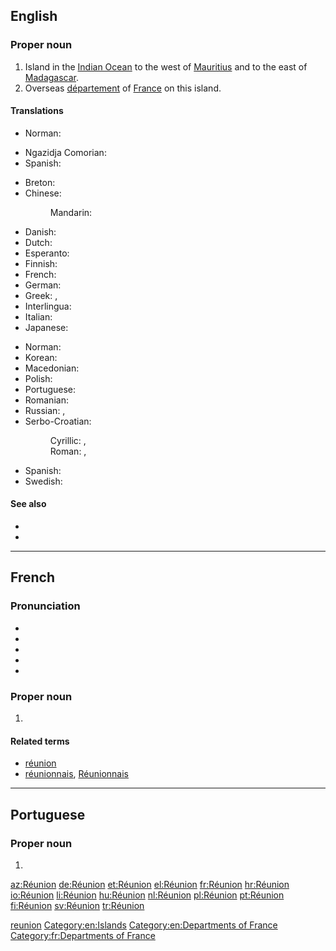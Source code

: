 {{also|reunion|reünion|Reunion|réunion|rêunion|Rêunion|reunión}}
==English==
{{wikipedia}}

===Proper noun===
{{en-proper noun}}

# Island in the [[Indian Ocean]] to the west of [[Mauritius]] and to the east of [[Madagascar]].
# Overseas [[département]] of [[France]] on this island.

====Translations====
{{trans-top|island in the Indian Ocean to the west of Mauritius and to the east of Madagascar}}
* Norman: {{t|nrf|Île d'Rêunion|f}}
{{trans-mid}}
* Ngazidja Comorian: {{t|zdj|Burubo}}
* Spanish: {{t|es|Isla de la Reunión|f}}
{{trans-bottom}}

{{trans-top|Overseas department of France}}
* Breton: {{t|br|Reunion}}
* Chinese:
*: Mandarin: {{t+|cmn|留尼汪|tr=Liúníwāng|sc=Hani}}
* Danish: {{t|da|Réunion}}
* Dutch: {{t+|nl|Réunion}}
* Esperanto: {{t|eo|Reunio}}
* Finnish: {{t+|fi|Réunion}}
* French: {{t+|fr|Réunion}}
* German: {{t+|de|Réunion}}
* Greek: {{t+|el|Ρεϋνιόν}}, {{t|el|Ρεουνιόν}}
* Interlingua: {{t|ia|Reunion}}
* Italian: {{t|it|Riunione}}
* Japanese: {{t|ja|レユニオン|tr=Reyunion|sc=Jpan}}
{{trans-mid}}
* Norman: {{t|nrf|Rêunion|f}}
* Korean: {{t|ko|^레위니옹|sc=Kore}}
* Macedonian: {{t|mk|Реинион|tr=Reínion|m}}
* Polish: {{t+|pl|Reunion}}
* Portuguese: {{t+|pt|Reunião}}
* Romanian: {{t|ro|Reunion|n}}
* Russian: {{t|ru|о́стров Реюньо́н|m}}, {{t|ru|Реюньо́н|m}}
* Serbo-Croatian:
*: Cyrillic: {{t|sh|Реунион|m}}, {{t|sh|Реинион|m}}
*: Roman: {{t|sh|Reunion|m}}, {{t|sh|Reinion|m}}
* Spanish: {{t+|es|Reunión}}
* Swedish: {{t+|sv|Réunion}}
{{trans-bottom}}

====See also====
* {{l|en|Saint-Denis}}
* {{l|en|Appendix:Countries of the world}}

[[Category:English terms spelled with É|reunion]]
[[Category:en:Islands]]
[[Category:en:Departments of France]]

----

==French==

===Pronunciation===
* {{IPA|/ʁe.y.njɔ̃/|lang=fr}}
* {{audio|Fr-Paris--La Réunion.ogg|Audio (Paris)|lang=fr}}
* {{audio|Fr-Paris--Réunion.ogg|Audio (Paris)|lang=fr}}
* {{rhymes|ɔ̃|lang=fr}}
* {{homophones|réunion|réunions|lang=fr}}

===Proper noun===
{{head|fr|proper noun|g=f|head=la Réunion}}

# {{l|en|Réunion}}

====Related terms====
* [[réunion]]
* [[réunionnais]], [[Réunionnais]]

[[Category:fr:Departments of France]]

----

==Portuguese==

===Proper noun===
{{pt-proper noun|f}}

# {{alternative form of|Reunião|lang=pt}}

[[az:Réunion]]
[[de:Réunion]]
[[et:Réunion]]
[[el:Réunion]]
[[fr:Réunion]]
[[hr:Réunion]]
[[io:Réunion]]
[[li:Réunion]]
[[hu:Réunion]]
[[nl:Réunion]]
[[pl:Réunion]]
[[pt:Réunion]]
[[fi:Réunion]]
[[sv:Réunion]]
[[tr:Réunion]]